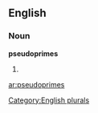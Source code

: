 ==English==

===Noun===
'''pseudoprimes'''

# {{plural of|[[pseudoprime]]}}

[[Category:English plurals]]

[[ar:pseudoprimes]]